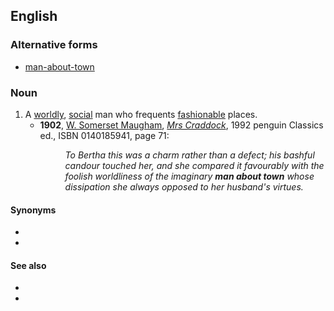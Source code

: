 ==English==
{{rfe|lang=en}}
===Alternative forms===
*[[man-about-town]]
===Noun===
{{en-noun|men about town|head=[[man]] [[about]] [[town]]}}
# A [[worldly]], [[social]] man who frequents [[fashionable]] places.
#*'''1902''', [[w:W. Somerset Maugham|W. Somerset Maugham]], ''[[w:Mrs Craddock|Mrs Craddock]]'', 1992 penguin Classics ed., ISBN 0140185941, page 71:
#*:''To Bertha this was a charm rather than a defect; his bashful candour touched her, and she compared it favourably with the foolish worldliness of the imaginary '''man about town''' whose dissipation she always opposed to her husband's virtues.''

====Synonyms====
* {{l|en|boulevardier}}
* {{l|en|flaneur}}

====See also====
* {{l|en|bon vivant}}
* {{l|en|dandy}}